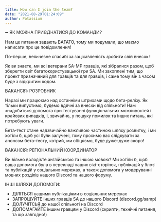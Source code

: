 ```yaml
---
title: How can I join the team?
date: "2021-08-29T01:24:09"
author: Potassium
---
```


➖ ЯК МОЖНА ПРИЄДНАТИСЯ ДО КОМАНДИ?

Нам це питання задають БАГАТО, тому ми подумали, що маємо написати про це повідомлення!

По-перше, величезне спасибі за зацікавленість зробити свій внесок!

Як ви знаєте, ми всі ветерани SA-MP гравців, які зібралися разом, щоб зберегти світ багатокористувацької гри SA. Ми захоплені тим, що проект призначений для гравців та для гравців, і саме тому він з часом буде з відкритим кодом.

ВАКАНСІЯ: РОЗРОБНИК

Наразі ми працюємо над останніми штрихами щодо бета-релізу. Як тільки випустимо, будемо вдячні за внески від спільноти! Нам знадобиться допомога при тестуванні функціональних можливостей і крайових випадків, і, звичайно, у пошуку помилок та інших питань, які потребують уваги.

Бета-тест стане надзвичайно важливою частиною шляху розвитку, і ми хотіли б, щоб усі були залучені, тому просимо вас слідкувати за анонсом бета-тесту, котрий, ми обіцяємо, буде дуже-дуже скоро!

ВАКАНСІЯ: РЕГІОНАЛЬНИЙ КООРДИНАТОР

Ви вільно володієте англійською та іншою мовою? Ми хотіли б, щоб ваша допомога була в перекладі наших вікі-сторінок, публікацій у блозі та публікацій у соціальних мережах, а також допомога у модеруванні мовних розділів нашого Discord та нашого форуму.

ІНШІ ШЛЯХИ ДОПОМОГИ:

- ДІЛІТЬСЯ нашими публікаціями в соціальних мережах
- ЗАПРОШУЙТЕ інших гравців SA до нашого Discord (discord.gg/samp)
- ДОЛУЧІТСЬЯ до нашої спільноті на Discord
- ДОПОМАГАЙТЕ іншим гравцям у Discord (скрипти, технічні питання, та що завгодно!)
